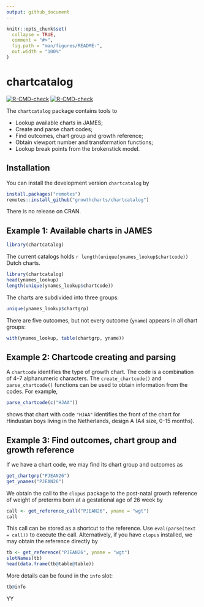 ```yaml
---
output: github_document
---
```


<!-- README.md is generated from README.Rmd. Please edit that file -->

```r
knitr::opts_chunk$set(
  collapse = TRUE,
  comment = "#>",
  fig.path = "man/figures/README-",
  out.width = "100%"
)
```
# chartcatalog

<!-- badges: start -->
[![R-CMD-check](https://github.com/growthcharts/chartcatalog/workflows/R-CMD-check/badge.svg)](https://github.com/growthcharts/chartcatalog/actions)
[![R-CMD-check](https://github.com/growthcharts/chartcatalog/actions/workflows/R-CMD-check.yaml/badge.svg)](https://github.com/growthcharts/chartcatalog/actions/workflows/R-CMD-check.yaml)
<!-- badges: end -->

The `chartcatalog` package contains tools to

- Lookup available charts in JAMES;
- Create and parse chart codes;
- Find outcomes, chart group and growth reference;
- Obtain viewport number and transformation functions;
- Lookup break points from the brokenstick model.

## Installation

You can install the development version `chartcatalog` by

```r
install.packages("remotes")
remotes::install_github("growthcharts/chartcatalog")
```

There is no release on CRAN.

## Example 1: Available charts in JAMES

```r
library(chartcatalog)
```

The current catalogs holds `r length(unique(ynames_lookup$chartcode))` Dutch charts.

```r
library(chartcatalog)
head(ynames_lookup)
length(unique(ynames_lookup$chartcode))
```

The charts are subdivided into three groups: 

```r
unique(ynames_lookup$chartgrp)
```

There are five outcomes, but not every outcome (`yname`) appears in all chart groups:

```r
with(ynames_lookup, table(chartgrp, yname))
```

## Example 2: Chartcode creating and parsing

A `chartcode` identifies the type of growth chart. The code
is a combination of 4--7 alphanumeric characters. The `create_chartcode()` 
and `parse_chartcode()` functions can be used to obtain information 
from the codes. For example, 

```r
parse_chartcode(c("HJAA"))
```

shows that chart with code `"HJAA"` identifies the front of the chart for 
Hindustan boys living in the Netherlands, design A (A4 size, 0-15 months).

## Example 3: Find outcomes, chart group and growth reference

If we have a chart code, we may find its chart group and outcomes as

```r
get_chartgrp("PJEAN26")
get_ynames("PJEAN26")
```

We obtain the call to the `clopus` package to the post-natal growth reference 
of weight of preterms born at a gestational age of 26 week by

```r
call <- get_reference_call("PJEAN26", yname = "wgt")
call
```

This call can be stored as a shortcut to the reference. Use `eval(parse(text = call))` to execute the call.
Alternatively, if you have `clopus` installed, we may obtain the reference directly by

```r
tb <- get_reference("PJEAN26", yname = "wgt")
slotNames(tb)
head(data.frame(tb@table@table))
```

More details can be found in the `info` slot:

```r
tb@info
```

YY
